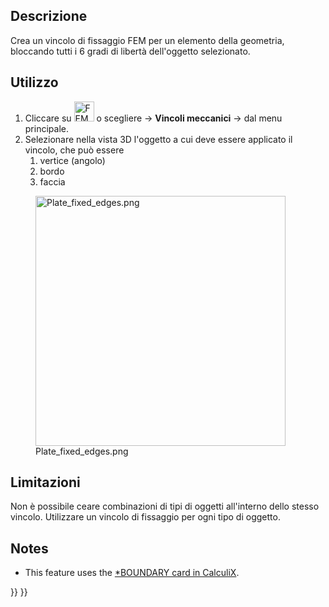 <languages/>

<div class="mw-translate-fuzzy">
{{Docnav/it
|[[FEM_ConstraintFlowVelocity/it|Vincolo velocità del flusso]]
|[[FEM_ConstraintDisplacement/it| Vincolo di dislocamento]]
|[[FEM_Workbench/it|FEM]]
|IconL=Fem-constraint-flow-velocity.svg
|IconC=Workbench_FEM.svg
|IconR=FEM_ConstraintDisplacement.png
}}
</div>

<div class="mw-translate-fuzzy">
{{GuiCommand/it
|Name=FEM_ConstraintFixed
|Name/it=Vincolo fissaggio
|MenuLocation=Modello → Vincoli meccanici → Vincolo fissaggio
|Workbenches=[[FEM_Workbench/it|FEM]]
|Shortcut=
|SeeAlso=[[FEM_tutorial/it|Tutorial FEM]]
}}
</div>

<span id="Description"></span>
==Descrizione==

<div class="mw-translate-fuzzy">
Crea un vincolo di fissaggio FEM per un elemento della geometria, bloccando tutti i 6 gradi di libertà dell'oggetto selezionato.
</div>

<span id="Usage"></span>
==Utilizzo==

<div class="mw-translate-fuzzy">
#Cliccare su [[Image:FEM ConstraintFixed.png|32px]] o scegliere {{KEY|Modello}} → '''Vincoli meccanici''' → {{KEY|[[Image:FEM ConstraintFixed.png|32px]] Vincolo fissaggio}} dal menu principale.
#Selezionare nella vista 3D l'oggetto a cui deve essere applicato il vincolo, che può essere
## vertice (angolo)
## bordo
## faccia
</div>

[[Image:Plate_fixed_edges.png|400px]]

<div lang="en" dir="ltr" class="mw-content-ltr">
{{Caption|Square plate fixed (clamped) on all edges.}}
</div>

<span id="Limitations"></span>
==Limitazioni==

<div class="mw-translate-fuzzy">
Non è possibile ceare combinazioni di tipi di oggetti all'interno dello stesso vincolo.
Utilizzare un vincolo di fissaggio per ogni tipo di oggetto.
</div>

<div lang="en" dir="ltr" class="mw-content-ltr">
==Notes==
</div>

<div lang="en" dir="ltr" class="mw-content-ltr">
* This feature uses the [https://web.mit.edu/calculix_v2.7/CalculiX/ccx_2.7/doc/ccx/node163.html *BOUNDARY card in CalculiX].
</div>


<div class="mw-translate-fuzzy">
{{Docnav/it
|[[FEM_ConstraintFlowVelocity/it|Vincolo velocità del flusso]]
|[[FEM_ConstraintDisplacement/it| Vincolo di dislocamento]]
|[[FEM_Workbench/it|FEM]]
|IconL=Fem-constraint-flow-velocity.svg
|IconC=Workbench_FEM.svg
|IconR=FEM_ConstraintDisplacement.png
}}
</div>

{{FEM Tools navi{{#translation:}}}}
{{Userdocnavi{{#translation:}}}}